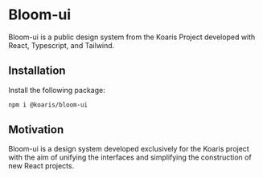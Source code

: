 
<Meta title="Home" />

# Bloom-ui
Bloom-ui is a public design system from the Koaris Project developed with React, Typescript, and Tailwind.

## Installation
Install the following package:
```bash
npm i @koaris/bloom-ui
```

## Motivation
Bloom-ui is a design system developed exclusively for the Koaris project with the aim of unifying the interfaces and simplifying the construction of new React projects.